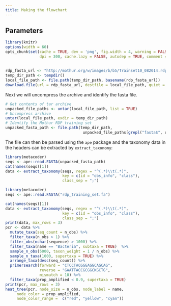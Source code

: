 ```yaml
---
title: Making the flowchart
---
```


## Parameters

```r
library(knitr)
options(width = 60)
opts_chunk$set(cache = TRUE, dev = 'png', fig.width = 4, warning = FALSE, message = FALSE, 
               dpi = 300, cache.lazy = FALSE, autodep = TRUE, comment = "")
```


##


```r
rdp_fasta_url <- "http://mothur.org/w/images/b/b5/Trainset10_082014.rdp.tgz"
temp_dir_path <- tempdir()
local_file_path <- file.path(temp_dir_path, basename(rdp_fasta_url))
download.file(url = rdp_fasta_url, destfile = local_file_path, quiet = TRUE)
```

Next we will uncompress the archive and identify the fasta file.

```r
# Get contents of tar archive
unpacked_file_paths <- untar(local_file_path, list = TRUE)
# Uncompress archive
untar(local_file_path, exdir = temp_dir_path)
# Identify the Mothur RDP training set
unpacked_fasta_path <- file.path(temp_dir_path, 
                                  unpacked_file_paths[grepl("fasta$", unpacked_file_paths)])
```

The file can then be parsed using the `ape` package and the taxonomy data in the headers can be extracted by `extract_taxonomy`:

```r
library(metacoder)
seqs <- ape::read.FASTA(unpacked_fasta_path)
cat(names(seqs)[1])
data <- extract_taxonomy(seqs, regex = "^(.*)\\t(.*)",
                         key = c(id = "obs_info", "class"),
                         class_sep = ";")
```

```r
library(metacoder)
seqs <- ape::read.FASTA("rdp_training_set.fa")
```


```r
cat(names(seqs)[1])
data <- extract_taxonomy(seqs, regex = "^(.*)\\t(.*)",
                         key = c(id = "obs_info", "class"),
                         class_sep = ";")
print(data, max_rows = 3)
pcr <- data %>%
  mutate_taxa(seq_count = n_obs) %>%
  filter_taxa(n_obs > 1) %>%
  filter_obs(nchar(sequence) > 1000) %>% 
  filter_taxa(name == "Bacteria", subtaxa = TRUE)  %>% 
  sample_n_obs(5000, taxon_weight = 1 / n_obs) %>%
  sample_n_taxa(1000, supertaxa = TRUE) %>%
  arrange_taxa(desc(seq_count)) %>%
  primersearch(forward = "CTCCTACGGGAGGCAGCAG", 
               reverse = "GAATTACCGCGGCKGCTG", 
               mismatch = 10) %>%
  filter_taxa(prop_amplified < 0.9, supertaxa = TRUE)
print(pcr, max_rows = 3)
heat_tree(pcr, node_size = n_obs, node_label = name,
     node_color = prop_amplified,
     node_color_range =  c("red", "yellow", "cyan"))
```

